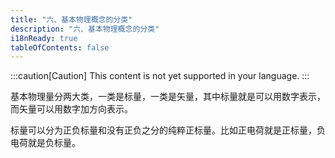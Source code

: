 ```yaml
---
title: "六、基本物理概念的分类"
description: "六、基本物理概念的分类"
i18nReady: true
tableOfContents: false
---
```


:::caution[Caution]
This content is not yet supported in your language.
:::



基本物理量分两大类，一类是标量，一类是矢量，其中标量就是可以用数字表示，而矢量可以用数字加方向表示。

标量可以分为正负标量和没有正负之分的纯粹正标量。比如正电荷就是正标量，负电荷就是负标量。

<br />
<LinkCard
  title="前往本章节讨论区"
  href="https://forum.unifiedfieldtheory.cn/questions/10010000000000134"
  description="看看大家阅读完本章之后都在讨论什么，并发表你自己的看法~"
  target="_blank"
/>
